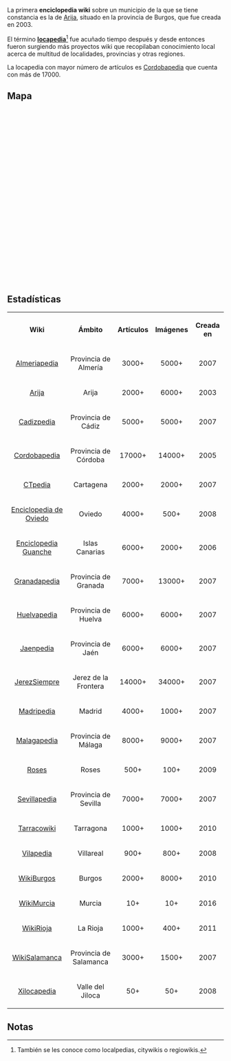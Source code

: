 {{headerleaflet|1=Portada}}

La primera '''enciclopedia wiki''' sobre un municipio de la que se tiene constancia es la de [http://www.arija.org/es/index.php?title=Portada Arija], situado en la provincia de Burgos, que fue creada en 2003.

El término '''[http://www.aromeo.net/?p=746 locapedia]'''<ref>También se les conoce como localpedias, citywikis o regiowikis.</ref> fue acuñado tiempo después y desde entonces fueron surgiendo más proyectos wiki que recopilaban conocimiento local acerca de multitud de localidades, provincias y otras regiones.

La locapedia con mayor número de artículos es <a href="https://cordobapedia.wikanda.es">Cordobapedia</a> que cuenta con más de 17000.

== Mapa ==

<div id="map" style="width: 100%; height: 400px;"></div>

<script>
    // http://leafletjs.com/examples/custom-icons.html
    
    var wikis = [
        ["Almeriapedia", 36.841093, -2.471810, "https://almeriapedia.wikanda.es"], 
        ["Arija", 42.985593, -3.959270, "http://www.arija.org"], 
        ["Cadizpedia", 36.526195, -6.288580, "https://cadizpedia.wikanda.es"], 
        ["Cordobapedia", 37.878912, -4.779711, "https://cordobapedia.wikanda.es"], 
        ["CTpedia", 37.625306, -0.996939, "http://www.ctpedia.es"], 
        ["Enciclopedia de Oviedo", 43.361862, -5.849755, "http://el.tesorodeoviedo.es"], 
        ["Enciclopedia Guanche", 28.270707, -16.639319, "http://www.guanches.org/enciclopedia/"], 
        ["Granadapedia", 37.176061, -3.588268, "https://granadapedia.wikanda.es"], 
        ["Huelvapedia", 37.237506, -6.979196, "https://huelvapedia.wikanda.es"], 
        ["Jaenpedia", 37.237506, -6.979196, "https://jaenpedia.wikanda.es"], 
        ["JerezSiempre", 36.680909, -6.139711, "http://www.jerezsiempre.com"], 
        ["Madripedia", 40.416950, -3.703481, "https://madripedia.wikis.cc"], 
        ["Malagapedia", 36.719882, -4.419761, "https://malagapedia.wikanda.es"], 
        ["Rosespedia", 42.261610, 3.175204, "http://www.rosespedia.cat"], 
        ["Sevillapedia", 37.382890, -5.989876, "https://sevillapedia.wikanda.es"], 
        ["Tarracowiki", 41.118859, 1.244362, "http://www.tarracowiki.cat"], 
        ["Vilapedia", 39.939647, -0.100679, "https://vilapedia.wikis.cc"], 
        ["WikiBurgos", 42.340700, -3.704016, "http://www.wikiburgos.es"], 
        ["WikiMurcia", 37.983984, -1.128697, "http://wikimurcia.com"], 
        ["WikiRioja", 42.332363, -2.520562, "http://wikirioja.com"], 
        ["WikiSalamanca", 40.965066, -5.663855, "https://wikisalamanca.wikis.cc"], 
        ["Xilocapedia", 40.934438, -1.309081, "http://xiloca.org/xilocapedia/"], 

];
    
    var map = L.map('map').setView([40.416957, -3.703478], 5);
    mapLink = 
        '<a href="https://openstreetmap.org">OpenStreetMap</a>';
    L.tileLayer(
        'https://{s}.tile.openstreetmap.org/{z}/{x}/{y}.png', {
        attribution: '&copy; ' + mapLink + ' Contributors',
        maxZoom: 12,
        }).addTo(map);

    for (var i = 0; i < wikis.length; i++) {
        marker = new L.marker([wikis[i][1],wikis[i][2]])
            .bindPopup('<b><a href="' + wikis[i][3] + '">' + wikis[i][0] + '</a></b>')
            .addTo(map);
    }
    
</script>

== Estadísticas ==

<center>
<table class="wikitable sortable" style="width: 100%;text-align: center;">
<tr>
    <th class="sorttable_alpha">Wiki</th>
    <th class="sorttable_alpha">Ámbito</th>
    <th class="sorttable_numeric">Artículos</th>
    <th class="sorttable_numeric">Imágenes</th>
    <th class="sorttable_numeric">Creada en</th>
</tr>
<tr>
    <td><a href="https://almeriapedia.wikanda.es">Almeriapedia</a></td>
    <td>Provincia de Almería</td>
    <td>3000+</td>
    <td>5000+</td>
    <td>2007</td>
</tr>
<tr>
    <td><a href="http://www.arija.org">Arija</a></td>
    <td>Arija</td>
    <td>2000+</td>
    <td>6000+</td>
    <td>2003</td>
</tr>
<tr>
    <td><a href="https://cadizpedia.wikanda.es">Cadizpedia</a></td>
    <td>Provincia de Cádiz</td>
    <td>5000+</td>
    <td>5000+</td>
    <td>2007</td>
</tr>
<tr>
    <td><a href="https://cordobapedia.wikanda.es">Cordobapedia</a></td>
    <td>Provincia de Córdoba</td>
    <td>17000+</td>
    <td>14000+</td>
    <td>2005</td>
</tr>
<tr>
    <td><a href="http://www.ctpedia.es">CTpedia</a></td>
    <td>Cartagena</td>
    <td>2000+</td>
    <td>2000+</td>
    <td>2007</td>
</tr>
<tr>
    <td><a href="http://el.tesorodeoviedo.es">Enciclopedia de Oviedo</a></td>
    <td>Oviedo</td>
    <td>4000+</td>
    <td>500+</td>
    <td>2008</td>
</tr>
<tr>
    <td><a href="http://www.guanches.org/enciclopedia/">Enciclopedia Guanche</a></td>
    <td>Islas Canarias</td>
    <td>6000+</td>
    <td>2000+</td>
    <td>2006</td>
</tr>
<tr>
    <td><a href="https://granadapedia.wikanda.es">Granadapedia</a></td>
    <td>Provincia de Granada</td>
    <td>7000+</td>
    <td>13000+</td>
    <td>2007</td>
</tr>
<tr>
    <td><a href="https://huelvapedia.wikanda.es">Huelvapedia</a></td>
    <td>Provincia de Huelva</td>
    <td>6000+</td>
    <td>6000+</td>
    <td>2007</td>
</tr>
<tr>
    <td><a href="https://jaenpedia.wikanda.es">Jaenpedia</a></td>
    <td>Provincia de Jaén</td>
    <td>6000+</td>
    <td>6000+</td>
    <td>2007</td>
</tr>
<tr>
    <td><a href="http://www.jerezsiempre.com">JerezSiempre</a></td>
    <td>Jerez de la Frontera</td>
    <td>14000+</td>
    <td>34000+</td>
    <td>2007</td>
</tr>
<tr>
    <td><a href="https://madripedia.wikis.cc">Madripedia</a></td>
    <td>Madrid</td>
    <td>4000+</td>
    <td>1000+</td>
    <td>2007</td>
</tr>
<tr>
    <td><a href="https://malagapedia.wikanda.es">Malagapedia</a></td>
    <td>Provincia de Málaga</td>
    <td>8000+</td>
    <td>9000+</td>
    <td>2007</td>
</tr>
<tr>
    <td><a href="http://www.rosespedia.cat">Roses</a></td>
    <td>Roses</td>
    <td>500+</td>
    <td>100+</td>
    <td>2009</td>
</tr>
<tr>
    <td><a href="https://sevillapedia.wikanda.es">Sevillapedia</a></td>
    <td>Provincia de Sevilla</td>
    <td>7000+</td>
    <td>7000+</td>
    <td>2007</td>
</tr>
<tr>
    <td><a href="http://www.tarracowiki.cat">Tarracowiki</a></td>
    <td>Tarragona</td>
    <td>1000+</td>
    <td>1000+</td>
    <td>2010</td>
</tr>
<tr>
    <td><a href="https://vilapedia.wikis.cc">Vilapedia</a></td>
    <td>Villareal</td>
    <td>900+</td>
    <td>800+</td>
    <td>2008</td>
</tr>
<tr>
    <td><a href="http://www.wikiburgos.es">WikiBurgos</a></td>
    <td>Burgos</td>
    <td>2000+</td>
    <td>8000+</td>
    <td>2010</td>
</tr>
<tr>
    <td><a href="http://wikimurcia.com">WikiMurcia</a></td>
    <td>Murcia</td>
    <td>10+</td>
    <td>10+</td>
    <td>2016</td>
</tr>
<tr>
    <td><a href="http://wikirioja.com">WikiRioja</a></td>
    <td>La Rioja</td>
    <td>1000+</td>
    <td>400+</td>
    <td>2011</td>
</tr>
<tr>
    <td><a href="https://wikisalamanca.wikis.cc">WikiSalamanca</a></td>
    <td>Provincia de Salamanca</td>
    <td>3000+</td>
    <td>1500+</td>
    <td>2007</td>
</tr>
<tr>
    <td><a href="http://xiloca.org/xilocapedia/">Xilocapedia</a></td>
    <td>Valle del Jiloca</td>
    <td>50+</td>
    <td>50+</td>
    <td>2008</td>
</tr>
</table>
</center>

== Notas ==
{{reflist}}
{{reflist-end}}

{{footer}}
